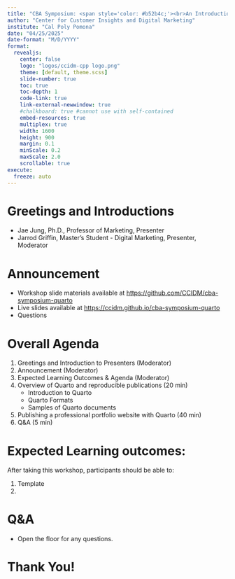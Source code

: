 ```yaml
---
title: "CBA Symposium: <span style='color: #b52b4c;'><br>An Introduction</span>"
author: "Center for Customer Insights and Digital Marketing"
institute: "Cal Poly Pomona"
date: "04/25/2025"
date-format: "M/D/YYYY"
format:
  revealjs:
    center: false
    logo: "logos/ccidm-cpp logo.png"
    theme: [default, theme.scss]
    slide-number: true
    toc: true
    toc-depth: 1
    code-link: true
    link-external-newwindow: true
    #chalkboard: true #cannot use with self-contained
    embed-resources: true
    multiplex: true
    width: 1600
    height: 900
    margin: 0.1
    minScale: 0.2
    maxScale: 2.0
    scrollable: true
execute: 
  freeze: auto
---
```


# Greetings and Introductions

-   Jae Jung, Ph.D., Professor of Marketing, Presenter
-   Jarrod Griffin, Master's Student - Digital Marketing, Presenter, Moderator

# Announcement

-   Workshop slide materials available at <https://github.com/CCIDM/cba-symposium-quarto>
-   Live slides available at <https://ccidm.github.io/cba-symposium-quarto>
-   Questions

# Overall Agenda

::: incremental
1.  Greetings and Introduction to Presenters (Moderator)
2.  Announcement (Moderator)
3.  Expected Learning Outcomes & Agenda (Moderator)
4.  Overview of Quarto and reproducible publications (20 min)
    -   Introduction to Quarto
    -   Quarto Formats
    -   Samples of Quarto documents
5.  Publishing a professional portfolio website with Quarto (40 min)
6.  Q&A (5 min)
:::

# Expected Learning outcomes:

After taking this workshop, participants should be able to:

::: {.medium-small .incremental}
1.  Template
2.  
:::



# Q&A

-   Open the floor for any questions.

# Thank You!
